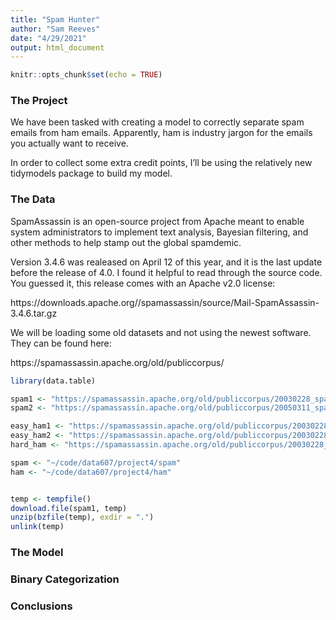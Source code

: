 ```yaml
---
title: "Spam Hunter"
author: "Sam Reeves"
date: "4/29/2021"
output: html_document
---
```


```r
knitr::opts_chunk$set(echo = TRUE)
```

### The Project

We have been tasked with creating a model to correctly separate spam emails from ham emails.  Apparently, ham is industry jargon for the emails you actually want to receive.

In order to collect some extra credit points, I'll be using the relatively new tidymodels package to build my model.

### The Data

SpamAssassin is an open-source project from Apache meant to enable system administrators to implement text analysis, Bayesian filtering, and other methods to help stamp out the global spamdemic.

Version 3.4.6 was realeased on April 12 of this year, and it is the last update before the release of 4.0.  I found it helpful to read through the source code.  You guessed it, this release comes with an Apache v2.0 license:

https://downloads.apache.org//spamassassin/source/Mail-SpamAssassin-3.4.6.tar.gz

We will be loading some old datasets and not using the newest software.  They can be found here:

https://spamassassin.apache.org/old/publiccorpus/

```r
library(data.table)

spam1 <- "https://spamassassin.apache.org/old/publiccorpus/20030228_spam.tar.bz2"
spam2 <- "https://spamassassin.apache.org/old/publiccorpus/20050311_spam_2.tar.bz2"

easy_ham1 <- "https://spamassassin.apache.org/old/publiccorpus/20030228_easy_ham.tar.bz2"
easy_ham2 <- "https://spamassassin.apache.org/old/publiccorpus/20030228_easy_ham_2.tar.bz2"
hard_ham <- "https://spamassassin.apache.org/old/publiccorpus/20030228_hard_ham.tar.bz2"
```

```r
spam <- "~/code/data607/project4/spam"
ham <- "~/code/data607/project4/ham"


temp <- tempfile()
download.file(spam1, temp)
unzip(bzfile(temp), exdir = ".")
unlink(temp)
```

### The Model

### Binary Categorization

### Conclusions